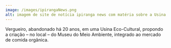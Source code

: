 ```yaml
---
image: /images/ipirangaNews.png
alt: imagem de site de notícia ipiranga news com matéria sobre a Usina Eco Cultural
---
```

Vergueiro, abandonado há 20 anos, em uma Usina Eco-Cultural, propondo a criação – no local – do Museu do Meio Ambiente, integrado ao mercado de comida orgânica.